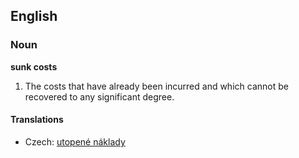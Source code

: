 ==English==
{{wikipedia|sunk cost}}
===Noun===
'''sunk costs'''

# {{economics}} The costs that have already been incurred and which cannot be recovered to any significant degree.

====Translations====
{{trans-top|already incurred costs}}
*Czech: [[utopené náklady]] {{m}} {{p}}
{{trans-mid}}
{{trans-bottom}}